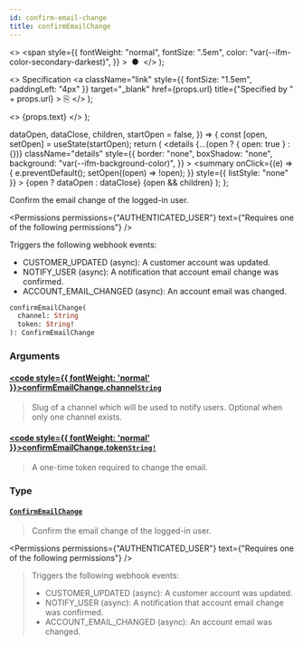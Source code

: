 ```yaml
---
id: confirm-email-change
title: confirmEmailChange
---
```


  <>
    <span
      style={{
        fontWeight: "normal",
        fontSize: ".5em",
        color: "var(--ifm-color-secondary-darkest)",
      }}
    >
      &nbsp;●&nbsp;
    </span>
  </>
);

  <>
    Specification
    <a
      className="link"
      style={{ fontSize: "1.5em", paddingLeft: "4px" }}
      target="\_blank"
      href={props.url}
      title={"Specified by " + props.url}
    >
      ⎘
    </a>
  </>
);

  <>
    <span className={props.class}>{props.text}</span>
  </>
);


  dataOpen,
  dataClose,
  children,
  startOpen = false,
}) => {
  const [open, setOpen] = useState(startOpen);
  return (
    <details
      {...(open ? { open: true } : {})}
      className="details"
      style={{
        border: "none",
        boxShadow: "none",
        background: "var(--ifm-background-color)",
      }}
    >
      <summary
        onClick={(e) => {
          e.preventDefault();
          setOpen((open) => !open);
        }}
        style={{ listStyle: "none" }}
      >
        {open ? dataOpen : dataClose}
      </summary>
      {open && children}
    </details>
  );
};

Confirm the email change of the logged-in user.

<Permissions
  permissions={"AUTHENTICATED_USER"}
  text={"Requires one of the following permissions"}
/>

Triggers the following webhook events:

- CUSTOMER_UPDATED (async): A customer account was updated.
- NOTIFY_USER (async): A notification that account email change was confirmed.
- ACCOUNT_EMAIL_CHANGED (async): An account email was changed.

```graphql
confirmEmailChange(
  channel: String
  token: String!
): ConfirmEmailChange
```

### Arguments

#### [<code style={{ fontWeight: 'normal' }}>confirmEmailChange.<b>channel</b></code>](#)<Bullet />[`String`](../../../api-storefront/miscellaneous/scalars/string) <Badge class="badge badge--secondary" text="scalar"/> <Badge class="badge badge--secondary" text="miscellaneous"/>

> Slug of a channel which will be used to notify users. Optional when only one channel exists.

#### [<code style={{ fontWeight: 'normal' }}>confirmEmailChange.<b>token</b></code>](#)<Bullet />[`String!`](../../../api-storefront/miscellaneous/scalars/string) <Badge class="badge badge--secondary" text="non-null"/> <Badge class="badge badge--secondary" text="scalar"/> <Badge class="badge badge--secondary" text="miscellaneous"/>

> A one-time token required to change the email.

### Type

#### [`ConfirmEmailChange`](../../../api-storefront/users/objects/confirm-email-change) <Badge class="badge badge--secondary" text="object"/> <Badge class="badge badge--secondary" text="users"/>

> Confirm the email change of the logged-in user.

<Permissions
  permissions={"AUTHENTICATED_USER"}
  text={"Requires one of the following permissions"}
/>

> Triggers the following webhook events:
>
> - CUSTOMER_UPDATED (async): A customer account was updated.
> - NOTIFY_USER (async): A notification that account email change was confirmed.
> - ACCOUNT_EMAIL_CHANGED (async): An account email was changed.

